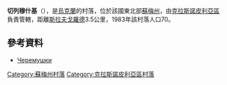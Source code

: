 '''切列穆什基'''（{{lang-uk|Черемушки}}），是[[烏克蘭|烏克蘭]]的村落，位於該國東北部[[蘇梅州|蘇梅州]]，由[[克拉斯諾皮利亞區|克拉斯諾皮利亞區]]負責管轄，距離[[斯拉夫戈羅德|斯拉夫戈羅德]]3.5公里，1983年該村落人口70。

==參考資料==
* [http://www.pslava.info/KrasnopilskyjRn_CheremushkyS,143369.html Черемушки]

{{DEFAULTSORT:Черемушки}}

[[Category:蘇梅州村落|Category:蘇梅州村落]]
[[Category:克拉斯諾皮利亞區村落|Category:克拉斯諾皮利亞區村落]]


{{Sumy-geo-stub}}